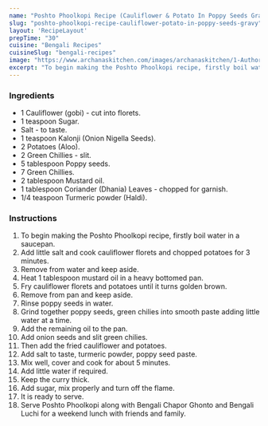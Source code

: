 ---
name: "Poshto Phoolkopi Recipe (Cauliflower & Potato In Poppy Seeds Gravy)"
slug: "poshto-phoolkopi-recipe-cauliflower-potato-in-poppy-seeds-gravy"
layout: 'RecipeLayout'
prepTime: "30"
cuisine: "Bengali Recipes"
cuisineSlug: "bengali-recipes"
image: "https://www.archanaskitchen.com/images/archanaskitchen/1-Author/jyothir/Poshto_Phoolkopi.jpg"
excerpt: "To begin making the Poshto Phoolkopi recipe, firstly boil water in a saucepan"
---

### Ingredients

- 1 Cauliflower (gobi) - cut into florets.
- 1 teaspoon Sugar.
- Salt - to taste.
- 1 teaspoon Kalonji (Onion Nigella Seeds).
- 2 Potatoes (Aloo).
- 2 Green Chillies - slit.
- 5 tablespoon Poppy seeds.
- 7 Green Chillies.
- 2 tablespoon Mustard oil.
- 1 tablespoon Coriander (Dhania) Leaves - chopped for garnish.
- 1/4 teaspoon Turmeric powder (Haldi).

### Instructions

1. To begin making the Poshto Phoolkopi recipe, firstly boil water in a saucepan.
1. Add little salt and cook cauliflower florets and chopped potatoes for 3 minutes.
1. Remove from water and keep aside.
1. Heat 1 tablespoon mustard oil in a heavy bottomed pan.
1. Fry cauliflower florets and potatoes until it turns golden brown.
1. Remove from pan and keep aside.
1. Rinse poppy seeds in water.
1. Grind together poppy seeds, green chilies into smooth paste adding little water at a time.
1. Add the remaining oil to the pan.
1. Add onion seeds and slit green chilies.
1. Then add the fried cauliflower and potatoes.
1. Add salt to taste, turmeric powder, poppy seed paste.
1. Mix well, cover and cook for about 5 minutes.
1. Add little water if required.
1. Keep the curry thick.
1. Add sugar, mix properly and turn off the flame.
1. It is ready to serve.
1. Serve Poshto Phoolkopi along with Bengali Chapor Ghonto and Bengali Luchi for a weekend lunch with friends and family.
